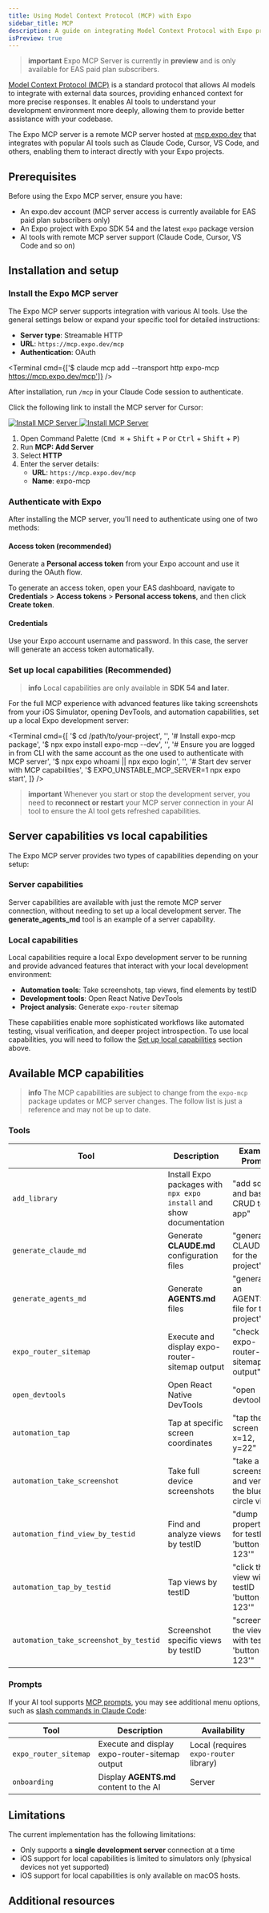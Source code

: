 ```yaml
---
title: Using Model Context Protocol (MCP) with Expo
sidebar_title: MCP
description: A guide on integrating Model Context Protocol with Expo projects to enhance AI model capabilities.
isPreview: true
---
```




> **important** Expo MCP Server is currently in **preview** and is only available for EAS paid plan subscribers.

[Model Context Protocol (MCP)](https://modelcontextprotocol.io/) is a standard protocol that allows AI models to integrate with external data sources, providing enhanced context for more precise responses. It enables AI tools to understand your development environment more deeply, allowing them to provide better assistance with your codebase.

The Expo MCP server is a remote MCP server hosted at [mcp.expo.dev](https://mcp.expo.dev) that integrates with popular AI tools such as Claude Code, Cursor, VS Code, and others, enabling them to interact directly with your Expo projects.

## Prerequisites

Before using the Expo MCP server, ensure you have:

- An expo.dev account (MCP server access is currently available for EAS paid plan subscribers only)
- An Expo project with Expo SDK 54 and the latest `expo` package version
- AI tools with remote MCP server support (Claude Code, Cursor, VS Code and so on)

## Installation and setup

<Step label="1">

### Install the Expo MCP server

The Expo MCP server supports integration with various AI tools. Use the general settings below or expand your specific tool for detailed instructions:

- **Server type**: Streamable HTTP
- **URL**: `https://mcp.expo.dev/mcp`
- **Authentication**: OAuth

<Collapsible summary="Claude Code setup">

<Terminal cmd={['$ claude mcp add --transport http expo-mcp https://mcp.expo.dev/mcp']} />

After installation, run `/mcp` in your Claude Code session to authenticate.

</Collapsible>

<Collapsible summary="Cursor setup">

Click the following link to install the MCP server for Cursor:

<a href="cursor://anysphere.cursor-deeplink/mcp/install?name=expo-mcp&config=eyJ1cmwiOiJodHRwczovL21jcC5leHBvLmRldi9tY3AifQ%3D%3D">
  <img
    src="https://cursor.com/deeplink/mcp-install-light.svg"
    alt="Install MCP Server"
    className="hidden max-w-48 dark:block"
  />
  <img
    src="https://cursor.com/deeplink/mcp-install-dark.svg"
    alt="Install MCP Server"
    className="block max-w-48 dark:hidden"
  />
</a>

</Collapsible>

<Collapsible summary="VS Code setup">

1. Open Command Palette (<kbd>Cmd ⌘</kbd> + <kbd>Shift</kbd> + <kbd>P</kbd> or <kbd>Ctrl</kbd> + <kbd>Shift</kbd> + <kbd>P</kbd>)
2. Run **MCP: Add Server**
3. Select **HTTP**
4. Enter the server details:
   - **URL**: `https://mcp.expo.dev/mcp`
   - **Name**: expo-mcp

</Collapsible>

</Step>

<Step label="2">

### Authenticate with Expo

After installing the MCP server, you'll need to authenticate using one of two methods:

#### Access token (recommended)

Generate a **Personal access token** from your Expo account and use it during the OAuth flow.

To generate an access token, open your EAS dashboard, navigate to **Credentials** > **Access tokens** > **Personal access tokens**, and then click **Create token**.

#### Credentials

Use your Expo account username and password. In this case, the server will generate an access token automatically.

</Step>

<Step label="3">

### Set up local capabilities (Recommended)

> **info** Local capabilities are only available in **SDK 54 and later**.

For the full MCP experience with advanced features like taking screenshots from your iOS Simulator, opening DevTools, and automation capabilities, set up a local Expo development server:

<Terminal
  cmd={[
    '$ cd /path/to/your-project',
    '',
    '# Install expo-mcp package',
    '$ npx expo install expo-mcp --dev',
    '',
    '# Ensure you are logged in from CLI with the same account as the one used to authenticate with MCP server',
    '$ npx expo whoami || npx expo login',
    '',
    '# Start dev server with MCP capabilities',
    '$ EXPO_UNSTABLE_MCP_SERVER=1 npx expo start',
  ]}
/>

> **important** Whenever you start or stop the development server, you need to **reconnect or restart** your MCP server connection in your AI tool to ensure the AI tool gets refreshed capabilities.

</Step>

## Server capabilities vs local capabilities

The Expo MCP server provides two types of capabilities depending on your setup:

### Server capabilities

Server capabilities are available with just the remote MCP server connection, without needing to set up a local development server. The **generate_agents_md** tool is an example of a server capability.

### Local capabilities

Local capabilities require a local Expo development server to be running and provide advanced features that interact with your local development environment:

- **Automation tools**: Take screenshots, tap views, find elements by testID
- **Development tools**: Open React Native DevTools
- **Project analysis**: Generate `expo-router` sitemap

These capabilities enable more sophisticated workflows like automated testing, visual verification, and deeper project introspection. To use local capabilities, you will need to follow the [Set up local capabilities](#set-up-local-capabilities-recommended) section above.

## Available MCP capabilities

> **info** The MCP capabilities are subject to change from the `expo-mcp` package updates or MCP server changes. The follow list is just a reference and may not be up to date.

### Tools

| Tool                                   | Description                                                          | Example Prompt                                      | Availability                           |
| -------------------------------------- | -------------------------------------------------------------------- | --------------------------------------------------- | -------------------------------------- |
| `add_library`                          | Install Expo packages with `npx expo install` and show documentation | "add sqlite and basic CRUD to the app"              | Server                                 |
| `generate_claude_md`                   | Generate **CLAUDE.md** configuration files                           | "generate a CLAUDE.md for the project"              | Server (Claude Code only)              |
| `generate_agents_md`                   | Generate **AGENTS.md** files                                         | "generate an AGENTS.md file for the project"        | Server                                 |
| `expo_router_sitemap`                  | Execute and display expo-router-sitemap output                       | "check the expo-router-sitemap output"              | Local (requires `expo-router` library) |
| `open_devtools`                        | Open React Native DevTools                                           | "open devtools"                                     | Local                                  |
| `automation_tap`                       | Tap at specific screen coordinates                                   | "tap the screen at x=12, y=22"                      | Local                                  |
| `automation_take_screenshot`           | Take full device screenshots                                         | "take a screenshot and verify the blue circle view" | Local                                  |
| `automation_find_view_by_testid`       | Find and analyze views by testID                                     | "dump properties for testID 'button-123'"           | Local                                  |
| `automation_tap_by_testid`             | Tap views by testID                                                  | "click the view with testID 'button-123'"           | Local                                  |
| `automation_take_screenshot_by_testid` | Screenshot specific views by testID                                  | "screenshot the view with testID 'button-123'"      | Local                                  |

### Prompts

If your AI tool supports [MCP prompts](https://modelcontextprotocol.io/specification/2025-06-18/server/prompts), you may see additional menu options, such as [slash commands in Claude Code](https://docs.claude.com/en/docs/claude-code/mcp#use-mcp-prompts-as-slash-commands):

| Tool                  | Description                                    | Availability                           |
| --------------------- | ---------------------------------------------- | -------------------------------------- |
| `expo_router_sitemap` | Execute and display expo-router-sitemap output | Local (requires `expo-router` library) |
| `onboarding`          | Display **AGENTS.md** content to the AI        | Server                                 |

## Limitations

The current implementation has the following limitations:

- Only supports a **single development server** connection at a time
- iOS support for local capabilities is limited to simulators only (physical devices not yet supported)
- iOS support for local capabilities is only available on macOS hosts.

## Additional resources

<BoxLink
  title="Model Context Protocol Documentation"
  Icon={BookOpen02Icon}
  description="Learn more about the MCP specification and protocol details."
  href="https://modelcontextprotocol.io/"
/>
